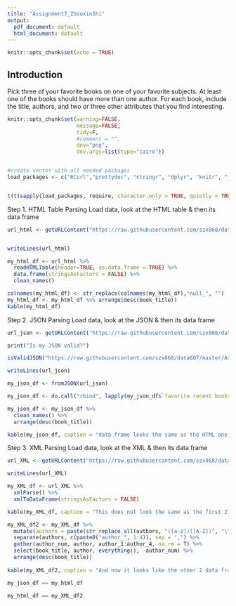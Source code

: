 ```yaml
---
title: "Assignment7_ZhouxinShi"
output:
  pdf_document: default
  html_document: default
---
```


```r
knitr::opts_chunk$set(echo = TRUE)
```

## Introduction

Pick three of your favorite books on one of your favorite subjects. At least one of the books should have more
than one author. For each book, include the title, authors, and two or three other attributes that you find
interesting.
```r
knitr::opts_chunk$set(warning=FALSE, 
                      message=FALSE,
                      tidy=F,
                      #comment = "",
                      dev="png", 
                      dev.args=list(type="cairo"))


#create vector with all needed packages
load_packages <- c("RCurl","prettydoc", "stringr", "dplyr", "knitr", "janitor", "XML", "tidyr", "RJSONIO")


t(t(sapply(load_packages, require, character.only = TRUE, quietly = TRUE,  warn.conflicts = FALSE)))
```


Step 1. HTML Table Parsing
Load data, look at the HTML table & then its data frame

```r
url_html <- getURLContent("https://raw.githubusercontent.com/szx868/data607/master/Assignment7/books2.html")


writeLines(url_html)
```
```r
my_html_df <- url_html %>% 
  readHTMLTable(header=TRUE, as.data.frame = TRUE) %>% 
  data.frame(stringsAsFactors = FALSE) %>% 
  clean_names() 

colnames(my_html_df) <- str_replace(colnames(my_html_df),"null_", "")
my_html_df <- my_html_df %>% arrange(desc(book_title))
kable(my_html_df)
```
Step 2. JSON Parsing
Load data, look at the JSON & then its data frame
```r
url_json <- getURLContent("https://raw.githubusercontent.com/szx868/data607/master/Assignment7/books.json")

print("Is my JSON valid?")
```

```r
isValidJSON("https://raw.githubusercontent.com/szx868/data607/master/Assignment7/books.json")
```
```r
writeLines(url_json)
```

```r
my_json_df <- fromJSON(url_json)

my_json_df <- do.call("rbind", lapply(my_json_df$`favorite recent books`, data.frame, stringsAsFactors = F))

my_json_df <- my_json_df %>%  
  clean_names() %>% 
  arrange(desc(book_title))

kable(my_json_df, caption = "data frame looks the same as the HTML one.")
```
Step 3. XML Parsing
Load data, look at the XML & then its data frame
```r
url_XML <- getURLContent("https://raw.githubusercontent.com/szx868/data607/master/Assignment7/books.xml")

writeLines(url_XML)
```
```r
my_XML_df <- url_XML %>% 
  xmlParse() %>% 
  xmlToDataFrame(stringsAsFactors = FALSE) 

kable(my_XML_df, caption = "This does not look the same as the first 2 data frames. For the book with more than one author, the function concatenated all of them into a single cell. Let's do a little bit of surgery to get the same result.")
```
```r
my_XML_df2 <- my_XML_df %>% 
  mutate(authors = paste(str_replace_all(authors, "([a-z])([A-Z])", "\\1,\\2"))) %>% 
  separate(authors, c(paste0("author_", 1:4)), sep = ",") %>% 
  gather(author_num, author, author_1:author_4, na.rm = T) %>% 
  select(book_title, author, everything(), -author_num) %>% 
  arrange(desc(book_title)) 
  
kable(my_XML_df2, caption = "And now it looks like the other 2 data frames")
```


```r
my_json_df == my_html_df

```
```r
my_html_df == my_XML_df2

```

